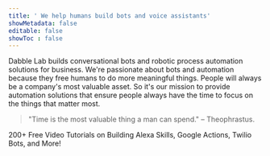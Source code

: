 ```yaml
---
title: ' We help humans build bots and voice assistants'
showMetadata: false
editable: false
showToc : false
---
```



Dabble Lab builds conversational bots and robotic process automation solutions for business. We're passionate about bots and automation because they free humans to do more meaningful things. People will always be a company's most valuable asset. So it's our mission to provide automation solutions that ensure people always have the time to focus on the things that matter most.


> "Time is the most valuable thing a man can spend." – Theophrastus.

200+ Free Video Tutorials on Building Alexa Skills, Google Actions, Twilio Bots, and More!
